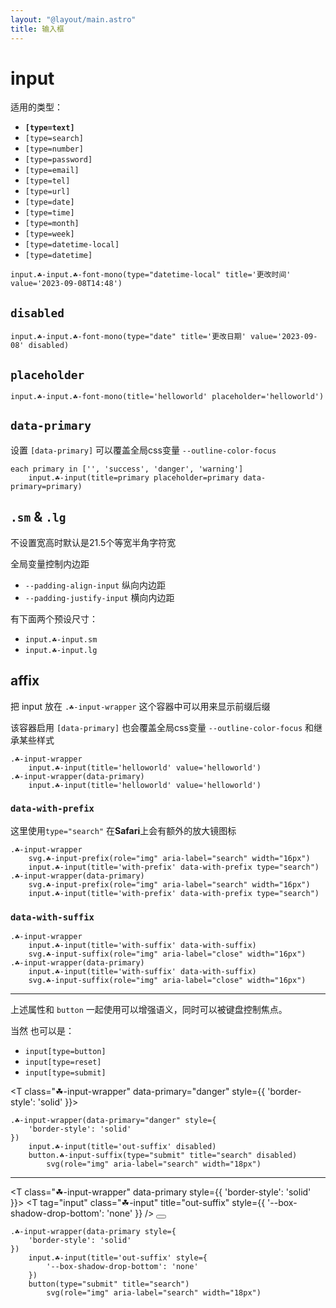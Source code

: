 ```yaml
---
layout: "@layout/main.astro"
title: 输入框
---
```




# input

适用的类型：

- **`[type=text]`**
- `[type=search]`
- `[type=number]`
- `[type=password]`
- `[type=email]`
- `[type=tel]`
- `[type=url]`
- `[type=date]`
- `[type=time]`
- `[type=month]`
- `[type=week]`
- `[type=datetime-local]`
- `[type=datetime]`

<T tag="input" type="datetime-local" class="☘-input ☘-font-mono" title="更改时间" value='2023-09-08T14:48'/>

```pug
input.☘-input.☘-font-mono(type="datetime-local" title='更改时间' value='2023-09-08T14:48')
```

## `disabled`

<T tag="input" type="date" class="☘-input ☘-font-mono" title="更改日期" value='2023-09-08' disabled/>

```pug
input.☘-input.☘-font-mono(type="date" title='更改日期' value='2023-09-08' disabled)
```

## `placeholder`

<T tag="input" class="☘-input ☘-font-mono" title="helloworld" placeholder='helloworld'/>

```pug
input.☘-input.☘-font-mono(title='helloworld' placeholder='helloworld')
```

## `data-primary`

设置 `[data-primary]` 可以覆盖全局css变量 `--outline-color-focus`

<Grid inline>
    <T tag="input" class="☘-input" title="primary" placeholder='primary' data-primary />
    <T tag="input" class="☘-input" title="success" placeholder='success' data-primary="success" />
    <T tag="input" class="☘-input" title="danger" placeholder='danger' data-primary="danger" />
    <T tag="input" class="☘-input" title="warning" placeholder='warning' data-primary="warning" />
</Grid>

```pug
each primary in ['', 'success', 'danger', 'warning']
    input.☘-input(title=primary placeholder=primary data-primary=primary)
```

## `.sm` & `.lg`

不设置宽高时默认是21.5个等宽半角字符宽

全局变量控制内边距

- `--padding-align-input` 纵向内边距
- `--padding-justify-input` 横向内边距

有下面两个预设尺寸：

- `input.☘-input.sm`
    <br/><T tag="input" class="☘-input sm" title="helloworld" placeholder="更小" />
- `input.☘-input.lg`
    <br/><T tag="input" class="☘-input lg" title="helloworld" placeholder="更大" />


## affix

把 input 放在 `.☘-input-wrapper` 这个容器中可以用来显示前缀后缀

该容器启用 `[data-primary]` 也会覆盖全局css变量 `--outline-color-focus` 和继承某些样式

<Grid inline>
    <T class="☘-input-wrapper">
        <T tag="input" class="☘-input" title="helloworld" value='helloworld'/>
    </T>
    <T class="☘-input-wrapper" data-primary>
        <T tag="input" class="☘-input" title="helloworld" value='helloworld'/>
    </T>
</Grid>

```pug
.☘-input-wrapper
    input.☘-input(title='helloworld' value='helloworld')
.☘-input-wrapper(data-primary)
    input.☘-input(title='helloworld' value='helloworld')
```

### `data-with-prefix`

这里使用`type="search"` 在**Safari**上会有额外的放大镜图标

<Grid inline>
    <T class="☘-input-wrapper">
        <Icon class={escape('☘-input-prefix')} name="interactive-button/outline/search" role="img" aria-label="search" width="16px"/>
        <T tag="input" class="☘-input" data-with-prefix title="with-prefix" type="search"/>
    </T>
    <T class="☘-input-wrapper" data-primary>
        <Icon class={escape('☘-input-prefix')} name="interactive-button/outline/search" role="img" aria-label="search" width="16px"/>
        <T tag="input" class="☘-input" data-with-prefix title="with-prefix" type="search"/>
    </T>
</Grid>

```pug
.☘-input-wrapper
    svg.☘-input-prefix(role="img" aria-label="search" width="16px")
    input.☘-input(title='with-prefix' data-with-prefix type="search")
.☘-input-wrapper(data-primary)
    svg.☘-input-prefix(role="img" aria-label="search" width="16px")
    input.☘-input(title='with-prefix' data-with-prefix type="search")
```

### `data-with-suffix`

<Grid inline>
    <T class="☘-input-wrapper">
        <T tag="input" class="☘-input" data-with-suffix title="with-suffix" />
        <Icon class={escape('☘-input-suffix')} name="tips/outline/close" role="img" aria-label="close" width="16px"/>
    </T>
    <T class="☘-input-wrapper" data-primary>
        <T tag="input" class="☘-input" data-with-suffix title="with-suffix" />
        <Icon class={escape('☘-input-suffix')} name="tips/outline/close" role="img" aria-label="close" width="16px"/>
    </T>
</Grid>

```pug
.☘-input-wrapper
    input.☘-input(title='with-suffix' data-with-suffix)
    svg.☘-input-suffix(role="img" aria-label="close" width="16px")
.☘-input-wrapper(data-primary)
    input.☘-input(title='with-suffix' data-with-suffix)
    svg.☘-input-suffix(role="img" aria-label="close" width="16px")
```

***

上述属性和 `button` 一起使用可以增强语义，同时可以被键盘控制焦点。

当然 也可以是：
- `input[type=button]`
- `input[type=reset]`
- `input[type=submit]`

<T class="☘-input-wrapper" data-primary="danger" style={{
    'border-style': 'solid'
}}>
    <T tag="input" class="☘-input" title="in-suffix" data-with-suffix disabled/>
    <T tag="button" class="☘-input-suffix" type="submit" title="search" disabled>
        <Icon name="interactive-button/outline/search" role="img" aria-label="search" width="18px"/>
    </T>
</T>
```pug
.☘-input-wrapper(data-primary="danger" style={
    'border-style': 'solid'
})
    input.☘-input(title='out-suffix' disabled)
    button.☘-input-suffix(type="submit" title="search" disabled)
        svg(role="img" aria-label="search" width="18px")
```

***

<T class="☘-input-wrapper" data-primary style={{
    'border-style': 'solid'
}}>
    <T tag="input" class="☘-input" title="out-suffix" style={{
        '--box-shadow-drop-bottom': 'none'
    }} />
    <button type="submit" title="search">
        <Icon name="interactive-button/outline/search" role="img" aria-label="search" width="18px"/>
    </button>
</T>
```pug
.☘-input-wrapper(data-primary style={
    'border-style': 'solid'
})
    input.☘-input(title='out-suffix' style={
        '--box-shadow-drop-bottom': 'none'
    })
    button(type="submit" title="search")
        svg(role="img" aria-label="search" width="18px")
```
